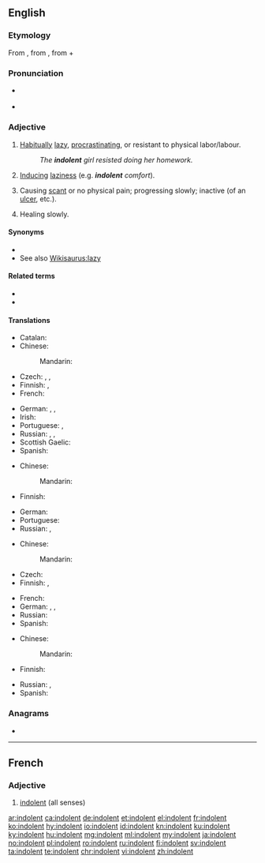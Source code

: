 ==English==
{{was wotd|2008|December|18}}

===Etymology===
From {{etyl|fr|en}} {{m|fr|indolent}}, from {{etyl|la|en}} {{m|la|indolentem}}, from {{m|la|in-||not}} + {{m|la|dolēns||pain}}

===Pronunciation===
* {{a|UK|US}} {{IPA|/ˈɪn.dəl.ənt/|lang=en}}
* {{audio|en-us-indolent.ogg|Audio (US)|lang=en}}

===Adjective===
{{en-adj}}

# [[habitually|Habitually]] [[lazy]], [[procrastinate|procrastinating]], or resistant to physical labor/labour.
#: ''The '''indolent''' girl resisted doing her homework.''
# [[induce|Inducing]] [[laziness]] (e.g. '''''indolent''' comfort'').
# {{lb|en|medicine}} Causing [[scant]] or no physical pain; progressing slowly; inactive (of an [[ulcer]], etc.).
# {{lb|en|medicine}} Healing slowly.

====Synonyms====
* {{l|en|work-shy}}
* See also [[Wikisaurus:lazy]]

====Related terms====
* {{l|en|indolence}}
* {{l|en|indolency}}

====Translations====
{{trans-top|habitually lazy}}
* Catalan: {{t+|ca|indolent}}
* Chinese:
*: Mandarin: {{t-needed|cmn}}
* Czech: {{t|cs|lhostejný|m}}, {{t+|cs|líný|m}}, {{t+|cs|indolentní|m}}
* Finnish: {{t+|fi|saamaton}}, {{t+|fi|veltto}}
* French: {{t+|fr|indolent}}
{{trans-mid}}
* German: {{t+|de|träge}}, {{t+|de|faul}}, {{t|de|arbeitsscheu}}
* Irish: {{t|ga|sácráilte}}
* Portuguese: {{t+|pt|indolente}}, {{t+|pt|vadio}}
* Russian: {{t+|ru|лени́вый}}, {{t+|ru|пра́здный}}, {{t+|ru|безде́ятельный}}
* Scottish Gaelic: {{t|gd|leisg}}
* Spanish: {{t+|es|indolente}}
{{trans-bottom}}

{{trans-top|inducing laziness}}
* Chinese:
*: Mandarin: {{t-needed|cmn}}
* Finnish: {{t+|fi|veltostuttava}}
{{trans-mid}}
* German: {{t+|de|ermüdend}}
* Portuguese: {{t+|pt|indolente}}
* Russian: {{t|ru|[[способствовать|спосо́бствующий]] [[праздность|пра́здности]]}}, {{t|ru|разне́живающий}}
{{trans-bottom}}

{{trans-top|medicine: causing scant or no physical pain}}
* Chinese:
*: Mandarin: {{t-needed|cmn}}
* Czech: {{t|cs|nebolestivý|m}}
* Finnish: {{t|fi|indolentti}}, {{t+|fi|kivuton}}
{{trans-mid}}
* French: {{t+|fr|indolent}}
* German: {{t|de|schmerzlos}}, {{t+|de|indolent}}, {{t+|de|schmerzfrei}}
* Russian: {{t+|ru|безболе́зненный}}
* Spanish: {{t+|es|indolente}}
{{trans-bottom}}

{{trans-top|medicine: healing slowly}}
* Chinese:
*: Mandarin: {{t-needed|cmn}}
* Finnish: {{t|fi|itsepintainen}}
{{trans-mid}}
* Russian: {{t|ru|[[ме́дленно]] [[заживать|зажива́ющий]]}}, {{t+|ru|вялотеку́щий}}
* Spanish: {{t+|es|indolente}}
{{trans-bottom}}

===Anagrams===
* {{l|en|nontiled}}

----

==French==

===Adjective===
{{fr-adj}}

# [[#English|indolent]] (all senses)

[[ar:indolent]]
[[ca:indolent]]
[[de:indolent]]
[[et:indolent]]
[[el:indolent]]
[[fr:indolent]]
[[ko:indolent]]
[[hy:indolent]]
[[io:indolent]]
[[id:indolent]]
[[kn:indolent]]
[[ku:indolent]]
[[ky:indolent]]
[[hu:indolent]]
[[mg:indolent]]
[[ml:indolent]]
[[my:indolent]]
[[ja:indolent]]
[[no:indolent]]
[[pl:indolent]]
[[ro:indolent]]
[[ru:indolent]]
[[fi:indolent]]
[[sv:indolent]]
[[ta:indolent]]
[[te:indolent]]
[[chr:indolent]]
[[vi:indolent]]
[[zh:indolent]]